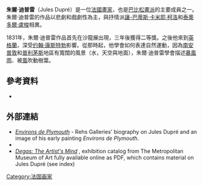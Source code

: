 {{Infobox Artist
| subject_name = 朱爾·迪普雷
| birthname = {{lang|fr|Jules Dupré}}
| image_name = Jules Dupré autoportrait.jpg
| image_caption = 
| date_of_birth = 1811年4月5日
| place_of_birth = [[法國|法國]][[南特|南特]]
| date_of_death = {{death_date_and_age|1889|10|6|1811|4|5|mf=y}}
| place_of_death = 
| nationality = [[法國|法國]]
| field       = [[繪畫|繪畫]]
| famous works = 
| training = 
| movement = 
| patrons = 
| awards = 
| has_album = 
| album = 
| has_movie = 
| movie = 
| has_teleplay = 
| teleplay = 
| has_theatre = 
| theatre = 
| has_book = 
| book = 
|}}

'''朱爾·迪普雷'''（Jules Dupré）是一位[[法國|法國]][[畫家|畫家]]，也是[[巴比松畫派|巴比松畫派]]的主要成員之一。朱爾·迪普雷的作品以悲劇和戲劇性為主，與抒情派[[讓-巴蒂斯·卡米耶·柯洛|讓-巴蒂斯·卡米耶·柯洛]]和[[泰奧多爾·盧梭|泰奧多爾·盧梭]]相異。

1831年，朱爾·迪普雷作品首先在沙龍展出現，三年後獲得二等獎。之後他來到[[英格蘭|英格蘭]]，深受[[约翰·康斯特勃|约翰·康斯特勃]]影響。從那時起，他學會如何表達自然運動，因為[[南安普敦|南安普敦]]和[[普利茅斯|普利茅斯]]地區有寬闊的風景（水，天空與地面），朱爾·迪普雷學會描述[[暴風雨|暴風雨]]、被[[風|風]]吹動樹葉。

==參考資料==
*{{EB1911}}

==外部連結==
{{commons category|Jules Dupré}}
*[http://www.rehs.com/jules_dupre_environs_de_plymouth.html ''Environs de Plymouth''] {{Wayback|url=http://www.rehs.com/jules_dupre_environs_de_plymouth.html |date=20201205023119 }} - Rehs Galleries' biography on Jules Dupré and an image of his early painting ''Environs de Plymouth''.
*{{worldcat id|lccn-n83-212802}}
*[http://libmma.contentdm.oclc.org/cdm/compoundobject/collection/p15324coll10/id/60673/rec/6 ''Degas: The Artist's Mind''] {{Wayback|url=http://libmma.contentdm.oclc.org/cdm/compoundobject/collection/p15324coll10/id/60673/rec/6 |date=20131226083720 }}, exhibition catalog from The Metropolitan Museum of Art fully available online as PDF, which contains material on Jules Dupré (see index)

{{Authority control}}
[[Category:法国画家|Category:法国画家]]